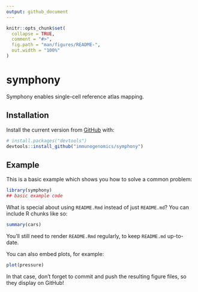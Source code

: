 ```yaml
---
output: github_document
---
```


<!-- README.md is generated from README.Rmd. Please edit that file -->

```r
knitr::opts_chunk$set(
  collapse = TRUE,
  comment = "#>",
  fig.path = "man/figures/README-",
  out.width = "100%"
)
```

# symphony

<!-- badges: start -->
<!-- badges: end -->

Symphony enables single-cell reference atlas mapping.

## Installation

Install the current version from [GitHub](https://github.com/) with:

``` r
# install.packages("devtools")
devtools::install_github("immunogenomics/symphony")
```
## Example

This is a basic example which shows you how to solve a common problem:

```r
library(symphony)
## basic example code
```

What is special about using `README.Rmd` instead of just `README.md`? You can include R chunks like so:

```r
summary(cars)
```

You'll still need to render `README.Rmd` regularly, to keep `README.md` up-to-date.

You can also embed plots, for example:

```r
plot(pressure)
```

In that case, don't forget to commit and push the resulting figure files, so they display on GitHub!
